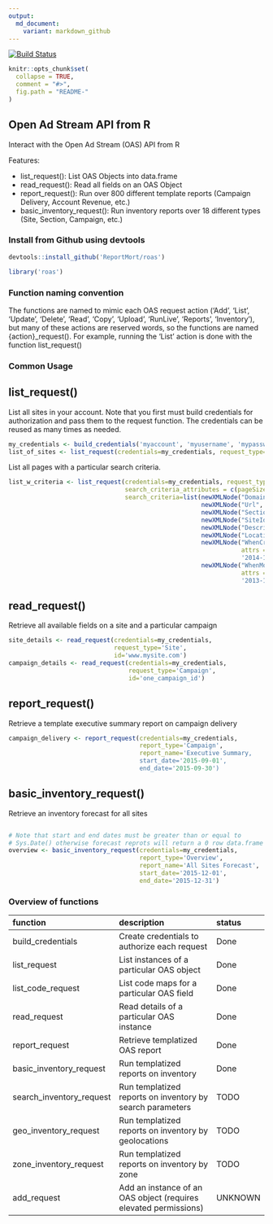 ```yaml
---
output:
  md_document:
    variant: markdown_github
---
```


<!-- README.md is generated from README.Rmd. Please edit that file -->

[![Build Status](https://travis-ci.org/ReportMort/roas.svg?branch=master)](https://travis-ci.org/ReportMort/roas) 

```r
knitr::opts_chunk$set(
  collapse = TRUE,
  comment = "#>",
  fig.path = "README-"
)
```

Open Ad Stream API from R
-------------------

Interact with the Open Ad Stream (OAS) API from R

Features:

-   list_request(): List OAS Objects into data.frame
-   read_request(): Read all fields on an OAS Object
-   report_request(): Run over 800 different template reports (Campaign Delivery, Account Revenue, etc.)
-   basic_inventory_request(): Run inventory reports over 18 different types (Site, Section, Campaign, etc.)

### Install from Github using devtools

``` r
devtools::install_github('ReportMort/roas')
```

``` r
library('roas')
```

### Function naming convention

The functions are named to mimic each OAS request action ('Add', 'List', 'Update', 
'Delete', 'Read', 'Copy', 'Upload', 'RunLive', 'Reports', 'Inventory'), but 
many of these actions are reserved words, so the functions are named {action}_request(). 
For example, running the 'List' action is done with the function list_request()

### Common Usage

## list_request()

List all sites in your account. Note that you first must build credentials for authorization and pass them to the request function. The credentials 
can be reused as many times as needed.

``` r
my_credentials <- build_credentials('myaccount', 'myusername', 'mypassword')
list_of_sites <- list_request(credentials=my_credentials, request_type='Site')
```

List all pages with a particular search criteria.

``` r
list_w_criteria <- list_request(credentials=my_credentials, request_type='Page', 
                                search_criteria_attributes = c(pageSize=100), 
                                search_criteria=list(newXMLNode("Domain", "mySite"), 
                                                     newXMLNode("Url", "001"), 
                                                     newXMLNode("SectionId", "Ar%ves"), 
                                                     newXMLNode("SiteId", "ApiSite"), 
                                                     newXMLNode("Description", "My Page"), 
                                                     newXMLNode("LocationKey", "7"), 
                                                     newXMLNode("WhenCreated", 
                                                                attrs = c(condition = "GT"), 
                                                                '2014-12-31'), 
                                                     newXMLNode("WhenModified", 
                                                                attrs = c(condition = "GT"), 
                                                                '2013-12-31')))
```

## read_request()

Retrieve all available fields on a site and a particular campaign

``` r
site_details <- read_request(credentials=my_credentials, 
                             request_type='Site', 
                             id='www.mysite.com')
campaign_details <- read_request(credentials=my_credentials, 
                                 request_type='Campaign', 
                                 id='one_campaign_id')
```

## report_request()

Retrieve a template executive summary report on campaign delivery

``` r
campaign_delivery <- report_request(credentials=my_credentials, 
                                    report_type='Campaign',
                                    report_name='Executive Summary,
                                    start_date='2015-09-01', 
                                    end_date='2015-09-30')
```

## basic_inventory_request()

Retrieve an inventory forecast for all sites

``` r

# Note that start and end dates must be greater than or equal to 
# Sys.Date() otherwise forecast reprots will return a 0 row data.frame
overview <- basic_inventory_request(credentials=my_credentials, 
                                    report_type='Overview', 
                                    report_name='All Sites Forecast',
                                    start_date='2015-12-01', 
                                    end_date='2015-12-31')
```

### Overview of functions

| function                 | description                                                       | status               |
|:-------------------------|:------------------------------------------------------------------|:---------------------|
| build\_credentials       | Create credentials to authorize each request                      | Done                 |
| list\_request            | List instances of a particular OAS object                         | Done                 |
| list\_code\_request      | List code maps for a particular OAS field                         | Done                 |
| read_request             | Read details of a particular OAS instance                         | Done                 |
| report_request           | Retrieve templatized OAS report                                   | Done                 |
| basic_inventory_request  | Run templatized reports on inventory                              | Done                 |
| search_inventory_request | Run templatized reports on inventory by search parameters         | TODO                 |
| geo_inventory_request    | Run templatized reports on inventory by geolocations              | TODO                 |
| zone_inventory_request   | Run templatized reports on inventory by zone                      | TODO                 |
| add_request              | Add an instance of an OAS object (requires elevated permissions)  | UNKNOWN              |
